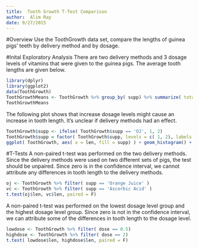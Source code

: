 ```yaml
---
title:  Tooth Growth T-Test Comparison
author:  Alim Ray
date: 9/27/2015
---
```


#Overview
Use the ToothGrowth data set, compare the lengths of guinea pigs' teeth by delivery
method and by dosage.

#Inital Exploratory Analysis
There are two delivery methods and 3 dosage levels of vitamins that were given to the
guinea pigs.  The average tooth lengths are given below.


```r
library(dplyr)
library(ggplot2)
data(ToothGrowth)
ToothGrowthMeans <- ToothGrowth %>% group_by( supp) %>% summarize( totals = sum( n() ), lenMean = mean(len) )
ToothGrowthMeans
```

The following plot shows that increase dosage levels might cause an increase in tooth length.  It's unclear if delivery methods had an effect.

```r
ToothGrowth$supp <- ifelse( ToothGrowth$supp == 'OJ', 1, 2)
ToothGrowth$supp = factor( ToothGrowth$supp, levels = c( 1, 2), labels = c('Orange Juice', 'Ascorbic Acid') )
ggplot( ToothGrowth, aes( x = len, fill = supp) ) + geom_histogram() + facet_grid( dose ~ supp) + ggtitle("Delivery Method by Dosage")
```

#T-Tests
A non-paired t-test was performed on the two delivery methods.  Since the delivery methods were used on two different sets of pigs, the test should be unpaired.  Since zero is in the confidence interval, we cannot attribute any differences in tooth length to the delivery methods.


```r
oj <- ToothGrowth %>% filter( supp == 'Orange Juice' )
vc <- ToothGrowth %>% filter( supp == 'Ascorbic Acid' )
t.test(oj$len, vc$len, paired = F)
```

A non-paired t-test was performed on the lowest dosage level group and the highest
dosage level group.  Since zero is not in the confidence interval, we can attribute some of the differences in tooth length to the dosage level.


```r
lowdose <- ToothGrowth %>% filter( dose == 0.5)
highdose <- ToothGrowth %>% filter( dose == 2)
t.test( lowdose$len, highdose$len, paired = F)
```
